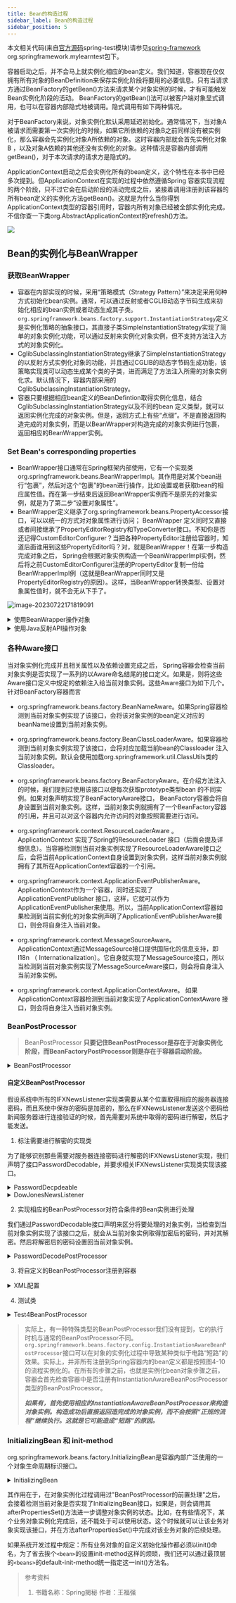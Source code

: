 ```yaml
---
title: Bean的构造过程
sidebar_label: Bean的构造过程
sidebar_position: 5
---
```


本文相关代码(来自[官方源码](https://github.com/spring-projects/spring-framework.git "官方源码")spring-test模块)请参见[spring-framework](https://github.com/Halcyon666/spring-framework-modified/tree/main/spring-test) org.springframework.mylearntest包下。

容器启动之后，并不会马上就实例化相应的bean定义。我们知道，容器现在仅仅拥有所有对象的BeanDefinition来保存实例化阶段将要用的必要信息。只有当请求方通过BeanFactory的getBean()方法来请求某个对象实例的时候，才有可能触发Bean实例化阶段的活动。 BeanFactory的getBean()法可以被客户端对象显式调用，也可以在容器内部隐式地被调用。隐式调用有如下两种情况。

对于BeanFactory来说，对象实例化默认采用延迟初始化。通常情况下，当对象A被请求而需要第一次实例化的时候，如果它所依赖的对象B之前同样没有被实例化，那么容器会先实例化对象A所依赖的对象。这时容器内部就会首先实例化对象B
，以及对象A依赖的其他还没有实例化的对象。这种情况是容器内部调用getBean()，对于本次请求的请求方是隐式的。

ApplicationContext启动之后会实例化所有的bean定义，这个特性在本书中已经多次提到。但ApplicationContext在实现的过程中依然遵循Spring
容器实现流程的两个阶段，只不过它会在启动阶段的活动完成之后，紧接着调用注册到该容器的所有bean定义的实例化方法getBean()。这就是为什么当你得到ApplicationContext类型的容器引用时，容器内所有对象已经被全部实例化完成。不信你查一下类org.AbstractApplicationContext的refresh()方法。

![](https://s2.loli.net/2023/07/15/wGtkiR4ULcpFfQj.png)

## Bean的实例化与BeanWrapper

### 获取BeanWrapper

-   容器在内部实现的时候，采用“策略模式（Strategy Pattern）”来决定采用何种方式初始化bean实例。通常，可以通过反射或者CGLIB动态字节码生成来初始化相应的bean实例或者动态生成其子类。`org.springframework.beans.factory.support.InstantiationStrategy`定义是实例化策略的抽象接口，其直接子类SimpleInstantiationStrategy实现了简单的对象实例化功能，可以通过反射来实例化对象实例，但不支持方法注入方式的对象实例化。 
-   CglibSubclassingInstantiationStrategy继承了SimpleInstantiationStrategy的以反射方式实例化对象的功能，并且通过CGLIB的动态字节码生成功能，该策略实现类可以动态生成某个类的子类，进而满足了方法注入所需的对象实例化求。默认情况下，容器内部采用的CglibSubclassingInstantiationStrategy。
-   容器只要根据相应bean定义的BeanDefintion取得实例化信息，结合CglibSubclassingInstantiationStrategy以及不同的bean
    定义类型，就可以返回实例化完成的对象实例。但是，返回方式上有些“点缀”。不是直接返回构造完成的对象实例，而是以BeanWrapper对构造完成的对象实例进行包裹，返回相应的BeanWrapper实例。

### Set Bean's corresponding properties

-   BeanWrapper接口通常在Spring框架内部使用，它有一个实现类org.springframework.beans.BeanWrapperImpl。其作用是对某个bean进行“包裹”，然后对这个“包裹”的bean进行操作，比如设置或者获取bean的相应属性值。而在第一步结束后返回BeanWrapper实例而不是原先的对象实例，就是为了第二步“设置对象属性”。
-   BeanWrapper定义继承了org.springframework.beans.PropertyAccessor接口，可以以统一的方式对对象属性进行访问； BeanWrapper
    定义同时又直接或者间接继承了PropertyEditorRegistry和TypeConverter接口。不知你是否还记得CustomEditorConfigurer？当把各种PropertyEditor注册给容器时，知道后面谁用到这些PropertyEditor吗？对，就是BeanWrapper！在第一步构造完成对象之后， Spring会根据对象实例构造一个BeanWrapperImpl实例，然后将之前CustomEditorConfigurer注册的PropertyEditor复制一份给BeanWrapperImpl例（这就是BeanWrapper同时又是PropertyEditorRegistry的原因）。这样，当BeanWrapper转换类型、设置对象属性值时，就不会无从下手了。

![image-20230722171819091](https://s2.loli.net/2023/07/22/Bm7DhsKjL9uAY2v.png)

<details>
	<summary>使用BeanWrapper操作对象</summary>

```java
Object provider = Class.forName("package.name.FXNewsProvider").newInstance(); 
Object listener = Class.forName("package.name.DowJonesNewsListener").newInstance();
Object persister = Class.forName("package.name.DowJonesNewsPersister").newInstance();
BeanWrapper newsProvider = new BeanWrapperImpl(provider); 
newsProvider.setPropertyValue("newsListener", listener);
newsProvider.setPropertyValue("newPersistener", persister);

assertTrue(newsProvider.getWrappedInstance() instanceof FXNewsProvider);
assertSame(provider, newsProvider.getWrappedInstance());
assertSame(listener, newsProvider.getPropertyValue("newsListener"));
assertSame(persister, newsProvider.getPropertyValue("newPersistener"));
```

</details>

<details>
	<summary>使用Java反射API操作对象</summary>

```java
Object provider = Class.forName("package.name.FXNewsProvider").newInstance();
Object listener = Class.forName("package.name.DowJonesNewsListener").newInstance();
Object persister = Class.forName("package.name.DowJonesNewsPersister").newInstance();

Class providerClazz = provider.getClass();
Field listenerField = providerClazz.getField("newsListener");
listenerField.set(provider, listener);
Field persisterField = providerClazz.getField("newsListener");
persisterField.set(provider, persister);
assertSame(listener, listenerField.get(provider));
assertSame(persister, persisterField.get(provider));
```

</details>

### 各种Aware接口

当对象实例化完成并且相关属性以及依赖设置完成之后， Spring容器会检查当前对象实例是否实现了一系列的以Aware命名结尾的接口定义。如果是，则将这些Aware接口定义中规定的依赖注入给当前对象实例。这些Aware接口为如下几个。
针对BeanFactory容器而言

-   org.springframework.beans.factory.BeanNameAware。如果Spring容器检测到当前对象实例实现了该接口，会将该对象实例的bean定义对应的beanName设置到当前对象实例。

-   org.springframework.beans.factory.BeanClassLoaderAware。如果容器检测到当前对象实例实现了该接口，会将对应加载当前bean的Classloader
    注入当前对象实例。默认会使用加载org.springframework.util.ClassUtils类的Classloader。

-   org.springframework.beans.factory.BeanFactoryAware。在介绍方法注入的时候，我们提到过使用该接口以便每次获取prototype类型bean
    的不同实例。如果对象声明实现了BeanFactoryAware接口， BeanFactory容器会将自身设置到当前对象实例。这样，当前对象实例就拥有了一个BeanFactory容器的引用，并且可以对这个容器内允许访问的对象按照需要进行访问。

-   org.springframework.context.ResourceLoaderAware 。 ApplicationContext 实现了Spring的ResourceLoader
    接口（后面会提及详细信息）。当容器检测到当前对象实例实现了ResourceLoaderAware接口之后，会将当前ApplicationContext自身设置到对象实例，这样当前对象实例就拥有了其所在ApplicationContext容器的一个引用。

-   org.springframework.context.ApplicationEventPublisherAware。 ApplicationContext作为一个容器，同时还实现了ApplicationEventPublisher
    接口，这样，它就可以作为ApplicationEventPublisher来使用。所以，当前ApplicationContext容器如果检测到当前实例化的对象实例声明了ApplicationEventPublisherAware接口，则会将自身注入当前对象。

-   org.springframework.context.MessageSourceAware。 ApplicationContext通过MessageSource接口提供国际化的信息支持，即I18n
    （ Internationalization）。它自身就实现了MessageSource接口，所以当检测到当前对象实例实现了MessageSourceAware接口，则会将自身注入当前对象实例。

-   org.springframework.context.ApplicationContextAware。 如果ApplicationContext容器检测到当前对象实现了ApplicationContextAware
    接口，则会将自身注入当前对象实例。

### BeanPostProcessor

>  BeanPostProcessor **只要记住BeanPostProcessor是存在于对象实例化阶段，而BeanFactoryPostProcessor则是存在于容器启动阶段。**

<details>
	<summary>BeanPostProcessor</summary>

```java
package org.springframework.beans.factory.config;

import org.springframework.beans.BeansException;
import org.springframework.lang.Nullable;

public interface BeanPostProcessor {

    @Nullable
    default Object postProcessBeforeInitialization(Object bean, String beanName) throws BeansException {
        return bean;
    }

    @Nullable
    default Object postProcessAfterInitialization(Object bean, String beanName) throws BeansException {
        return bean;
    }

}
```

</details>

#### 自定义BeanPostProcessor

假设系统中所有的IFXNewsListener实现类需要从某个位置取得相应的服务器连接密码，而且系统中保存的密码是加密的，那么在IFXNewsListener发送这个密码给新闻服务器进行连接验证的时候，首先需要对系统中取得的密码进行解密，然后才能发送。

1.  标注需要进行解密的实现类

为了能够识别那些需要对服务器连接密码进行解密的IFXNewsListener实现，我们声明了接口PasswordDecodable，并要求相关IFXNewsListener实现类实现该接口。 

<details>
	<summary>PasswordDecpdeable</summary>

```java
package org.springframework.mylearntest.beanpostprocessor;

public interface PasswordDecodable {
    String getEncodedPassword();
    void setDecodedPassword(String password);
}
```

</details>

<details>
	<summary>DowJonesNewsListener</summary>

```java
package org.springframework.mylearntest.beanpostprocessor;

import org.springframework.mylearntest.directcode.FXNewsBean;
import org.springframework.mylearntest.directcode.IFXNewsListener;

public class DowJonesNewsListener implements IFXNewsListener,PasswordDecodable {
    private String password;
    public String[] getAvailableNewsIds() {
        // 省略
        return new String[0];
    }
    public FXNewsBean getNewsByPK(String newsId) {
        // 省略
        return null;
    }
    public void postProcessIfNecessary(String newsId) {
        // 省略
    }
    public String getEncodedPassword() {
        return this.password;
    }
    public void setDecodedPassword(String password) {
        this.password = password;
    }
}
```

</details>

2.  实现相应的BeanPostProcessor对符合条件的Bean实例进行处理

我们通过PasswordDecodable接口声明来区分将要处理的对象实例，当检查到当前对象实例实现了该接口之后，就会从当前对象实例取得加密后的密码，并对其解密。然后将解密后的密码设置回当前对象实例。

<details>
	<summary>PasswordDecodePostProcessor</summary>

```java
package org.springframework.mylearntest.beanpostprocessor;

import org.springframework.beans.BeansException;
import org.springframework.beans.factory.config.BeanPostProcessor;

public class PasswordDecodePostProcessor implements BeanPostProcessor {
    public Object postProcessAfterInitialization(Object object, String beanName)
            throws BeansException {
        return object;
    }
    public Object postProcessBeforeInitialization(Object object, String beanName)
            throws BeansException {
        if(object instanceof PasswordDecodable){
            String encodedPassword = ((PasswordDecodable)object).getEncodedPassword();
            String decodedPassword = decodePassword(encodedPassword);
            ((PasswordDecodable)object).setDecodedPassword(decodedPassword);
        }
        return object;
    }
    private String decodePassword(String encodedPassword) {
        // 实现解码逻辑
        encodedPassword = encodedPassword + "2mingwen";
        return encodedPassword;
    }
}
```

</details>

3.  将自定义的BeanPostProcessor注册到容器

<details>
	<summary>XML配置</summary>

```XML
<?xml version="1.0" encoding="UTF-8"?>
<beans xmlns="http://www.springframework.org/schema/beans"
       xmlns:xsi="http://www.w3.org/2001/XMLSchema-instance"
       xsi:schemaLocation="http://www.springframework.org/schema/beans http://www.springframework.org/schema/beans/spring-beans.xsd"
       xmlns:aop="http://www.springframework.org/schema/aop">
    <bean id="dowJonesNewsListener" class="org.springframework.mylearntest.beanpostprocessor.DowJonesNewsListener">
        <property name="decodedPassword" value="123sjfg@LL"></property>
    </bean>

    <bean id="passwordDecodePostProcessor" class="org.springframework.mylearntest.beanpostprocessor.PasswordDecodePostProcessor">
    </bean>
</beans>
```

</details>

4.  测试类

<details>
	<summary>Test4BeanPostProcessor</summary>

```java
package org.springframework.mylearntest.beanpostprocessor;
  

import org.springframework.context.ApplicationContext;
import org.springframework.context.support.ClassPathXmlApplicationContext;

public class Test4BeanPostProcessor {
    public static void main(String[] args) {
        ApplicationContext beanFactory = new ClassPathXmlApplicationContext("beanpostprocessor/beanpostprocessor.xml");
        DowJonesNewsListener dowJonesNewsListener = (DowJonesNewsListener) beanFactory.getBean("dowJonesNewsListener");
        String encodedPassword = dowJonesNewsListener.getEncodedPassword();
        System.out.println("encodedPassword = " + encodedPassword);// encodedPassword = 123sjfg@LL2mingwen
    }
}
```

</details>

> 实际上，有一种特殊类型的BeanPostProcessor我们没有提到，它的执行时机与通常的BeanPostProcessor不同。`org.springframework.beans.factory.config.InstantiationAwareBeanPostProcessor`接口可以在对象的实例化过程中导致某种类似于电路“短路”的效果。实际上，并非所有注册到Spring容器内的bean定义都是按照图4-10的流程实例化的。在所有的步骤之前，也就是实例化bean对象步骤之前，容器会首先检查容器中是否注册有InstantiationAwareBeanPostProcessor类型的BeanPostProcessor。
>
> **_如果有，首先使用相应的InstantiationAwareBeanPostProcessor来构造对象实例。构造成功后直接返回造完成的对象实例，而不会按照“正规的流程”继续执行。这就是它可能造成“短路”的原因。_**

### InitializingBean 和 init-method

org.springframework.beans.factory.InitializingBean是容器内部广泛使用的一个对象生命周期标识接口。

<details>
	<summary>InitializingBean</summary>

```java
public interface InitializingBean {
	void afterPropertiesSet() throws Exception;
}
```

</details>

其作用在于，在对象实例化过程调用过"BeanPostProcessor的前置处理"之后，会接着检测当前对象是否实现了InitializingBean接口，如果是，则会调用其afterPropertiesSet()方法进一步调整对象实例的状态。比如，在有些情况下，某个业务对象实例化完成后，还不能处于可以使用状态。这个时候就可以让该业务对象实现该接口，并在方法afterPropertiesSet()中完成对该业务对象的后续处理。

如果系统开发过程中规定：所有业务对象的自定义初始化操作都必须以init()命名，为了省去挨个`<bean>`的设置init-method这样的烦琐，我们还可以通过最顶层的`<beans>`的default-init-method统一指定这一init()方法名。

> 参考资料
>
> 1.  书籍名称：Spring揭秘 作者：王福强

